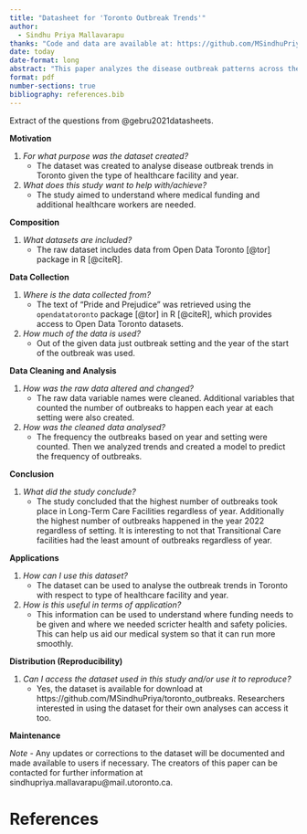 ```yaml
---
title: "Datasheet for 'Toronto Outbreak Trends'"
author: 
  - Sindhu Priya Mallavarapu
thanks: "Code and data are available at: https://github.com/MSindhuPriya/toronto_outbreaks"
date: today
date-format: long
abstract: "This paper analyzes the disease outbreak patterns across the city of Toronto in the years between 2020 - 2024 based on location and models future outbreak trends. It is found that the highest number of disease outbreaks within these five years happened Long-Term Care Facilities. The results of this paper can help government officials see where more healthcare funding and stricter safety practices are needed."
format: pdf
number-sections: true
bibliography: references.bib
---
```


Extract of the questions from @gebru2021datasheets.


**Motivation**

1. *For what purpose was the dataset created?* 
    - The dataset was created to analyse disease outbreak trends in Toronto given the type of healthcare facility and year.

2. *What does this study want to help with/achieve? *
    - The study aimed to understand where medical funding and additional healthcare workers are needed.


**Composition**

1. *What datasets are included? *
	- The raw dataset includes data from Open Data Toronto [@tor]  package in R [@citeR].

**Data Collection**

1. *Where is the data collected from? *
	- The text of "Pride and Prejudice" was retrieved using the `opendatatoronto` package [@tor] in R [@citeR], which provides access to Open Data Toronto datasets.

2. *How much of the data is used? *
	- Out of the given data just outbreak setting and the year of the start of the outbreak was used. 


**Data Cleaning and Analysis**

1. *How was the raw data altered and changed? *
	- The raw data variable names were cleaned. Additional variables that counted the number of outbreaks to happen each year at each setting were also created.

2. *How was the cleaned data analysed? *
	- The frequency the outbreaks based on year and setting were counted. Then we analyzed trends and created a model to predict the frequency of outbreaks. 
	
**Conclusion**

1. *What did the study conclude?*
	- The study concluded that the highest number of outbreaks took place in Long-Term Care Facilities regardless of year. Additionally the highest number of outbreaks happened in the year 2022 regardless of setting. It is interesting to not that Transitional Care facilities had the least amount of outbreaks regardless of year. 

**Applications**

1. *How can I use this dataset? *
	- The dataset can be used to analyse the outbreak trends in Toronto with respect to type of healthcare facility and year.

2. *How is this useful in terms of application? *
	- This information can be used to understand where funding needs to be given and where we needed scricter health and safety policies. This can help us aid our medical system so that it can run more smoothly. 

**Distribution (Reproducibility)**

1. *Can I access the dataset used in this study and/or use it to reproduce? *
	- Yes, the dataset is available for download at https://github.com/MSindhuPriya/toronto_outbreaks. Researchers interested in using the dataset for their own analyses can access it too.

**Maintenance**

*Note*
	- Any updates or corrections to the dataset will be documented and made available to users if necessary. The creators of this paper can be contacted for further information at sindhupriya.mallavarapu@mail.utoronto.ca.

\newpage

# References
